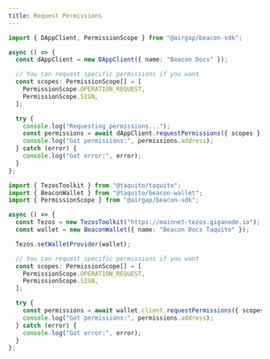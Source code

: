 ```yaml
---
title: Request Permissions
---
```


<!-- embedme request-permissions.beacon.ts -->

```ts
import { DAppClient, PermissionScope } from "@airgap/beacon-sdk";

async () => {
  const dAppClient = new DAppClient({ name: "Beacon Docs" });

  // You can request specific permissions if you want
  const scopes: PermissionScope[] = [
    PermissionScope.OPERATION_REQUEST,
    PermissionScope.SIGN,
  ];

  try {
    console.log("Requesting permissions...");
    const permissions = await dAppClient.requestPermissions({ scopes });
    console.log("Got permissions:", permissions.address);
  } catch (error) {
    console.log("Got error:", error);
  }
};
```

<!-- embedme request-permissions.taquito.ts -->

```ts
import { TezosToolkit } from "@taquito/taquito";
import { BeaconWallet } from "@taquito/beacon-wallet";
import { PermissionScope } from "@airgap/beacon-sdk";

async () => {
  const Tezos = new TezosToolkit("https://mainnet-tezos.giganode.io");
  const wallet = new BeaconWallet({ name: "Beacon Docs Taquito" });

  Tezos.setWalletProvider(wallet);

  // You can request specific permissions if you want
  const scopes: PermissionScope[] = [
    PermissionScope.OPERATION_REQUEST,
    PermissionScope.SIGN,
  ];

  try {
    const permissions = await wallet.client.requestPermissions({ scopes });
    console.log("Got permissions:", permissions.address);
  } catch (error) {
    console.log("Got error:", error);
  }
};
```
